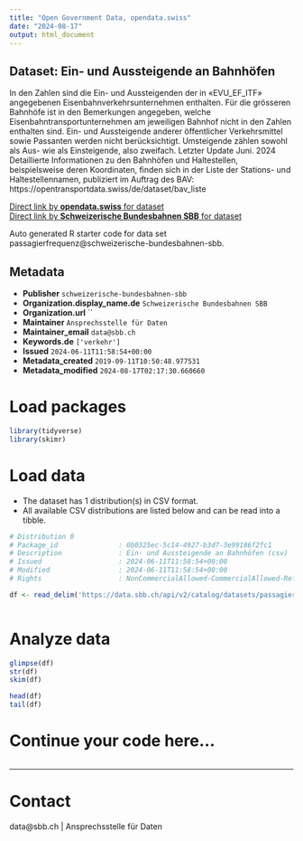 ```yaml
---
title: "Open Government Data, opendata.swiss"
date: "2024-08-17"
output: html_document
---
```


## Dataset: Ein- und Aussteigende an Bahnhöfen

In den Zahlen sind die Ein- und Aussteigenden der in «EVU_EF_ITF» angegebenen Eisenbahnverkehrsunternehmen enthalten. Für die grösseren Bahnhöfe ist in den Bemerkungen angegeben, welche Eisenbahntransportunternehmen am jeweiligen Bahnhof nicht in den Zahlen enthalten sind. Ein- und Aussteigende anderer öffentlicher Verkehrsmittel sowie Passanten werden nicht berücksichtigt. Umsteigende zählen sowohl als Aus- wie als Einsteigende, also zweifach.
Letzter Update Juni.  2024
Detaillierte Informationen zu den Bahnhöfen und Haltestellen, beispielsweise deren Koordinaten, finden sich in der Liste der Stations- und Haltestellennamen, publiziert im Auftrag des BAV: https://opentransportdata.swiss/de/dataset/bav_liste 

[Direct link by **opendata.swiss** for dataset](https://opendata.swiss/de/dataset/passagierfrequenz1)<br>
[Direct link by **Schweizerische Bundesbahnen SBB** for dataset](https://data.sbb.ch/explore/dataset/passagierfrequenz/)

Auto generated R starter code for data set passagierfrequenz@schweizerische-bundesbahnen-sbb.

## Metadata

- **Publisher** `schweizerische-bundesbahnen-sbb`
- **Organization.display_name.de** `Schweizerische Bundesbahnen SBB`
- **Organization.url** ``
- **Maintainer** `Ansprechsstelle für Daten`
- **Maintainer_email** `data@sbb.ch`
- **Keywords.de** `['verkehr']`
- **Issued** `2024-06-11T11:58:54+00:00`
- **Metadata_created** `2019-09-11T10:50:48.977531`
- **Metadata_modified** `2024-08-17T02:17:30.660660`


# Load packages

```r

library(tidyverse)
library(skimr)

```

# Load data

-   The dataset has 1 distribution(s) in CSV format.
-   All available CSV distributions are listed below and can be read into a tibble.

```r

# Distribution 0
# Package_id               : 0b0325ec-5c14-4927-b3d7-3e99186f2fc1
# Description              : Ein- und Aussteigende an Bahnhöfen (csv)
# Issued                   : 2024-06-11T11:58:54+00:00
# Modified                 : 2024-06-11T11:58:54+00:00
# Rights                   : NonCommercialAllowed-CommercialAllowed-ReferenceRequired

df <- read_delim('https://data.sbb.ch/api/v2/catalog/datasets/passagierfrequenz/exports/csv?use_labels=true')



```

# Analyze data

```r

glimpse(df)
str(df)
skim(df)

head(df)
tail(df)

```

# Continue your code here...

```r

```

------------------------------------------------------------------------

# Contact

data@sbb.ch | Ansprechsstelle für Daten
